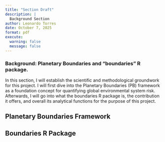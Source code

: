 ```yaml
---
title: "Section Draft"
description: |
  Background Section
author: Leonardo Torres
date: October 7, 2025
format: pdf
execute:
  warning: false
  message: false
---
```


### Background: Planetary Boundaries and "boundaries" R package.
In this section, I will establish the scientific and methodological groundwork for this project. I will first dive into the Planetary Boundaries (PB) framework as a foundation concept for quantifying global environmental system risk. Afterwards, I will go into what the boundaries R package is, the contribution it offers, and overall its analytical functions for the purpose of this project.

## Planetary Boundaries Framework

## Boundaries R Package